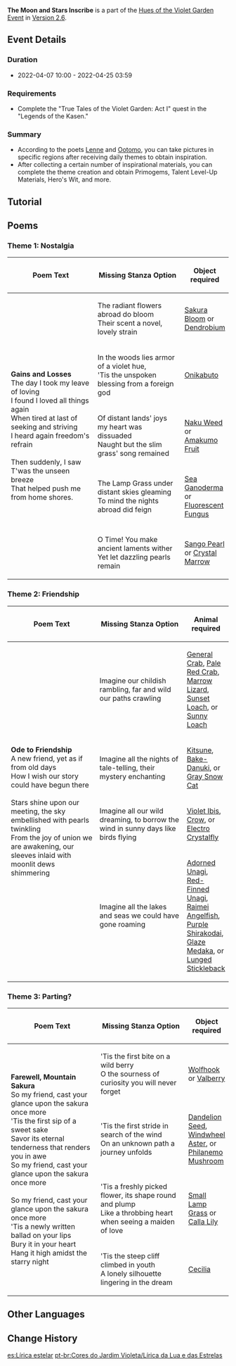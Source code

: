 {{EventTabs
|subpage1=The Moon and Stars Inscribe
|subpage2=Theater Mechanicus
|subpage3=Clash of Lone Blades
|subpage4=The Floral Courtyard
}}
{{Event
|name              = The Moon and Stars Inscribe
|image             = Hues of the Violet Garden The Moon and Stars Inscribe.png
|type              = In-Game
|type2             = sub
|time_known        = yes
|time_start        = 2022-04-07 10:00:00
|time_end          = 2022-04-25 03:59:00
}}
{{Description|The Mondstadt bard Lenne is discussing poetry quite passionately with the Inazuman poet Ootomo...}}
'''The Moon and Stars Inscribe''' is a part of the [[Hues of the Violet Garden]] [[Event]] in [[Version 2.6]].

==Event Details==
===Duration===
* 2022-04-07 10:00 - 2022-04-25 03:59

===Requirements===
* Complete the "True Tales of the Violet Garden: Act I" quest in the "Legends of the Kasen."

===Summary===
* According to the poets [[Lenne]] and [[Ootomo]], you can take pictures in specific regions after receiving daily themes to obtain inspiration.
* After collecting a certain number of inspirational materials, you can complete the theme creation and obtain Primogems, Talent Level-Up Materials, Hero's Wit, and more.

==Tutorial==
{{Tutorial
|image1  = Tutorial The Moon and Stars Inscribe 1.png
|text1   = According to the poets Lenne and Ootomo, you can take pictures in specific regions after receiving daily themes to obtain inspiration.
|image2  = Tutorial The Moon and Stars Inscribe 2.png
|text2   = The more material you obtain, the better you can help the poets Lenne and Ootomo figure out more poetic stanzas, thus helping them to complete their poems faster.
}}

==Poems==
===Theme 1: Nostalgia===
{{Main|Irodori Poetry: Part I}}
{{Description|Upon seeing the sights in a distant land, a vagabond cannot help but remember their home. It would be nice to depict some things that symbolize this distant place...<br />Take pictures of {{Color|Pyro|Inazuma regional specialties}} to get key inspiration material.}}
{{Card|Primogem|40}}{{Card|Mora|20,000}}{{Card|Hero's Wit|2}}{{Card|Philosophies of Transience|2}}
{|class="article-table" style="text-align:center;"
! style="width:16rem;" | Poem Text !! style="width:16rem;" | Missing Stanza Option !! Object required
|-
| rowspan="5" | '''Gains and Losses'''<br />
The day I took my leave of loving<br />
I found I loved all things again<br />
When tired at last of seeking and striving<br />
I heard again freedom's refrain<br />
{{Color|Pyro|missing stanza}}<br />
Then suddenly, I saw<br />
T'was the unseen breeze<br />
That helped push me from home shores.
| The radiant flowers abroad do bloom<br />Their scent a novel, lovely strain || [[Sakura Bloom]] or [[Dendrobium]]
|-
| In the woods lies armor of a violet hue,<br />'Tis the unspoken blessing from a foreign god || [[Onikabuto]]
|-
| Of distant lands' joys my heart was dissuaded<br />Naught but the slim grass' song remained || [[Naku Weed]] or [[Amakumo Fruit]]
|-
| The Lamp Grass under distant skies gleaming<br />To mind the nights abroad did feign || [[Sea Ganoderma]] or [[Fluorescent Fungus]]
|-
| O Time! You make ancient laments wither<br />Yet let dazzling pearls remain || [[Sango Pearl]] or [[Crystal Marrow]]
|}

===Theme 2: Friendship===
{{Main|Irodori Poetry: Part II}}
{{Description|Lamenting that they did not meet sooner, the two poets would like to depict animals wandering the landscape in companionship and compare their friendship to such scenes...<br />Take pictures of {{Color|Pyro|animals found in Inazuma}} to get key inspiration material.}}
{{Card|Primogem|40}}{{Card|Mora|20,000}}{{Card|Hero's Wit|2}}{{Card|Philosophies of Elegance|2}}
{|class="article-table" style="text-align:center;"
! style="width:18rem;" | Poem Text !! style="width:18rem;" | Missing Stanza Option !! Animal required
|-
| rowspan="5" | '''Ode to Friendship'''<br />
A new friend, yet as if from old days<br />
How I wish our story could have begun there<br />
{{Color|Pyro|missing stanza}}<br />
Stars shine upon our meeting, the sky embellished with pearls twinkling<br />
From the joy of union we are awakening, our sleeves inlaid with moonlit dews shimmering
| Imagine our childish rambling, far and wild our paths crawling || [[General Crab]], [[Pale Red Crab]], [[Marrow Lizard]], [[Sunset Loach]], or [[Sunny Loach]]
|-
| Imagine all the nights of tale-telling, their mystery enchanting || [[Kitsune]], [[Bake-Danuki]], or [[Gray Snow Cat]]
|-
| Imagine all our wild dreaming, to borrow the wind in sunny days like birds flying || [[Violet Ibis]], [[Crow]], or [[Electro Crystalfly]]
|-
| Imagine all the lakes and seas we could have gone roaming || [[Adorned Unagi]], [[Red-Finned Unagi]], [[Raimei Angelfish]], [[Purple Shirakodai]], [[Glaze Medaka]], or [[Lunged Stickleback]]
|}

===Theme 3: Parting?===
{{Main|Irodori Poetry: Part III}}
{{Description|All feasts must someday end. The two poets decide to correspond via letters in the future. As a parting gift, they want to pour all their heart and soul into this poem... Take pictures of {{Color|Pyro|Mondstadt's regional specialties}} to get key inspiration material.}}
{{Card|Primogem|40}}{{Card|Mora|20,000}}{{Card|Hero's Wit|2}}{{Card|Philosophies of Light|2}}
{|class="article-table" style="text-align:center;"
! style="width:16rem;" | Poem Text !! style="width:16rem;" | Missing Stanza Option !! Object required
|-
| rowspan="5" | '''Farewell, Mountain Sakura'''<br />
So my friend, cast your glance upon the sakura once more<br />
'Tis the first sip of a sweet sake<br />
Savor its eternal tenderness that renders you in awe<br />
So my friend, cast your glance upon the sakura once more<br />
{{Color|Pyro|missing stanza}}<br />
So my friend, cast your glance upon the sakura once more<br />
'Tis a newly written ballad on your lips<br />
Bury it in your heart<br />
Hang it high amidst the starry night
| 'Tis the first bite on a wild berry<br />O the sourness of curiosity you will never forget || [[Wolfhook]] or [[Valberry]]
|-
| 'Tis the first stride in search of the wind<br />On an unknown path a journey unfolds || [[Dandelion Seed]], [[Windwheel Aster]], or [[Philanemo Mushroom]]
|-
| 'Tis a freshly picked flower, its shape round and plump<br />Like a throbbing heart when seeing a maiden of love || [[Small Lamp Grass]] or [[Calla Lily]]
|-
| 'Tis the steep cliff climbed in youth<br />A lonely silhouette lingering in the dream || [[Cecilia]]
|}

==Other Languages==
{{Other Languages
|en      = The Moon and Stars Inscribe
|zhs     = 月章星句
|zhs_rm  = Yuèzhāng Xīngjù
|zht     = 月章星句
|zht_rm  = Yuèzhāng Xīngjù
|zh_tl   = Moon Chapters, Star Phrases
|zh_note = This is a ''{{w|chengyu}}'' (Chinese idiom) used to describe elegant writing.
|ja      = 月章星句
|ja_rm   = Gesshou Seiku{{Assumed}}
|ja_tl   = Moon Chapters, Star Phrases{{Sino|ja}}
|ko      = 달 같은 {{tt|문장|文章}}, 별 같은 {{tt|시구|詩句}}
|ko_rm   = Dal Gateun Munjang, Byeol Gateun Sigu
|ko_tl   = Sentence like Moon, Line like Stars
|es      = Lírica estelar
|es_tl   = Stellar Lyricism
|fr      = Lyrisme des astres
|fr_tl   = Lyricism of the Stars
|ru      = Лунная поэзия
|ru_tl   = Lunar Poetry
|th      = บทแห่งดวงเดือน วลีแห่งดวงดาว
|th_rm   = 
|th_tl   = 
|vi      = Thơ Nhạc Trăng Sao
|vi_tl   = 
|de      = Mondstrophen und Sternverse
|de_tl   = Moon Stanzas and Star Verses
|id      = Puisi Bulan dan Bintang
|id_tl   = Moon and Star Poem
|pt      = Lírica da Lua e das Estrelas
|pt_tl   = 
}}

==Change History==
{{Change History|2.6}}
[[es:Lírica estelar]]
[[pt-br:Cores do Jardim Violeta/Lírica da Lua e das Estrelas]]